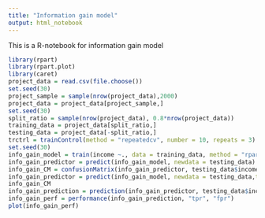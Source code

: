 ```yaml
---
title: "Information gain model"
output: html_notebook
---
```


This is a R-notebook for information gain model

```r
library(rpart)
library(rpart.plot)
library(caret)
project_data = read.csv(file.choose())
set.seed(30)
project_sample = sample(nrow(project_data),2000)
project_data = project_data[project_sample,]
set.seed(30)
split_ratio = sample(nrow(project_data), 0.8*nrow(project_data))
training_data = project_data[split_ratio,]
testing_data = project_data[-split_ratio,]
trctrl = trainControl(method = "repeatedcv", number = 10, repeats = 3)
set.seed(30)
info_gain_model = train(income ~., data = training_data, method = "rpart", parms = list(split = "information"), trControl = trctrl, tuneLength = 10)
info_gain_predictor = predict(info_gain_model, newdata = testing_data)
info_gain_CM = confusionMatrix(info_gain_predictor, testing_data$income, mode = "everything")
info_gain_predictor = predict(info_gain_model, newdata = testing_data,type = "prob")[,2]
info_gain_CM
info_gain_prediction = prediction(info_gain_predictor, testing_data$income)
info_gain_perf = performance(info_gain_prediction, "tpr", "fpr")
plot(info_gain_perf)
```